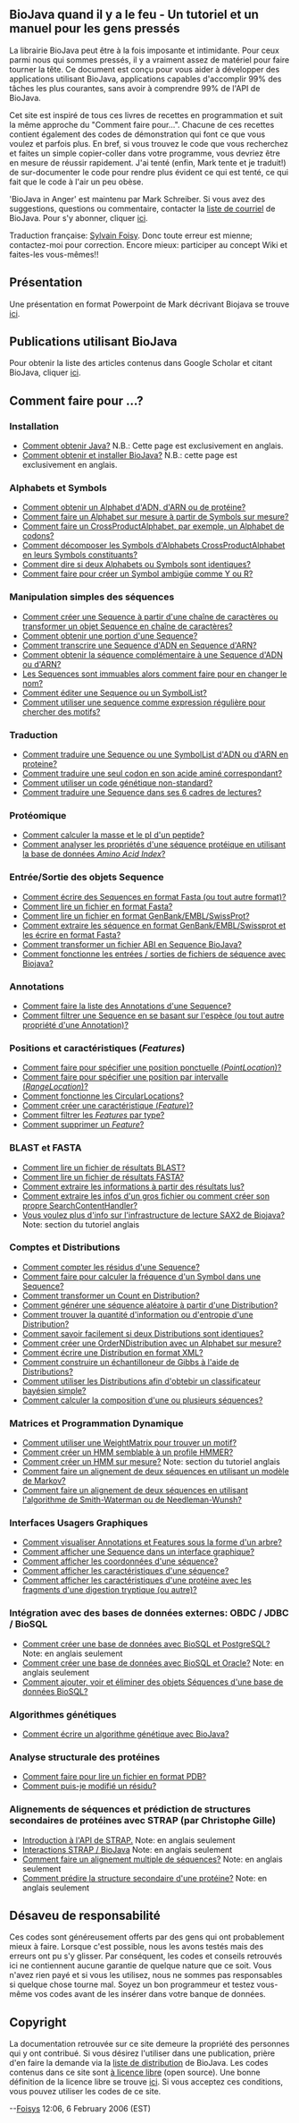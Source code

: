 == BioJava quand il y a le feu - Un tutoriel et un manuel pour les gens press&eacute;s ==

La librairie BioJava peut être à la fois imposante et intimidante. Pour ceux parmi nous qui sommes pressés, il y a vraiment assez de matériel pour faire tourner la tête. Ce document est conçu pour vous aider à développer des applications utilisant BioJava, applications capables d'accomplir 99% des tâches les plus courantes, sans avoir à comprendre 99% de l'API de BioJava.

Cet site est inspiré de tous ces livres de recettes en programmation et suit la même approche du "Comment faire pour...". Chacune de ces recettes contient également des codes de démonstration qui font ce que vous voulez et parfois plus. En bref, si vous trouvez le code que vous recherchez et faites un simple copier-coller dans votre programme, vous devriez être en mesure de réussir rapidement. J'ai tenté (enfin, Mark tente et je traduit!) de sur-documenter le code pour rendre plus évident ce qui est tenté, ce qui fait que le code à l'air un peu obèse.

'BioJava in Anger' est maintenu par Mark Schreiber. Si vous avez des suggestions, questions ou commentaire, contacter la [mailto://biojava-l@biojava.org liste de courriel] de BioJava. Pour s'y abonner, cliquer [http://www.biojava.org/mailman/listinfo/biojava-l ici].

Traduction française: [mailto://sylvain.foisyCHEZbioneq.qc.ca Sylvain Foisy]. Donc toute erreur est mienne; contactez-moi pour correction. Encore mieux: participer au concept Wiki et faites-les vous-m&ecirc;mes!!

== Présentation ==

Une présentation en format Powerpoint de Mark décrivant Biojava se trouve [http://www.biojava.org/docs/bj_in_anger/BioJavaAPI.ppt ici].

== Publications utilisant BioJava ==

Pour obtenir la liste des articles contenus dans Google Scholar et citant BioJava, cliquer [http://scholar.google.com/scholar?q=biojava&ie=UTF-8&oe=UTF-8&hl=en ici].

== Comment faire pour ...? ==

=== Installation ===

* [http://java.sun.com/downloads Comment obtenir Java?] N.B.: Cette page est exclusivement en anglais.
* [http://biojava.open-bio.org/wiki/BioJava:GetStarted Comment obtenir et installer BioJava?] N.B.: cette page est exclusivement en anglais.

=== Alphabets et Symbols ===

* [[BioJava:CookbookFrench:Alphabets|Comment obtenir un Alphabet d'ADN, d'ARN ou de protéine?]]
* [[BioJava:CookbookFrench:Alphabets:CustomAlphabets|Comment faire un Alphabet sur mesure à partir de Symbols sur mesure?]]
* [[BioJava:CookbookFrench:Alphabets:CrossProduct|Comment faire un CrossProductAlphabet, par exemple, un Alphabet de codons?]]
* [[BioJava:CookbookFrench:Alphabets:Component|Comment décomposer les Symbols d'Alphabets CrossProductAlphabet en leurs Symbols constituants?]]
* [[BioJava:CookbookFrench:Alphabets:Canonical|Comment dire si deux Alphabets ou Symbols sont identiques?]]
* [[BioJava:CookbookFrench:Alphabets:Ambiguity|Comment faire pour créer un Symbol ambigüe comme Y ou R?]]

=== Manipulation simples des s&eacute;quences ===

* [[BioJava:CookbookFrench:Sequence|Comment créer une Sequence à partir d'une chaîne de caractères ou transformer un objet Sequence en chaîne de caractères?]]
* [[BioJava:CookbookFrench:Sequence:SubSequence|Comment obtenir une portion d'une Sequence?]]
* [[BioJava:CookbookFrench:Sequence:Transcribe|Comment transcrire une Sequence d'ADN en Sequence d'ARN?]]
* [[BioJava:CookbookFrench:Sequence:Reverse|Comment obtenir la séquence complémentaire à une Sequence d'ADN ou d'ARN?]]
* [[BioJava:CookbookFrench:Sequence:ChangeName|Les Sequences sont immuables alors comment faire pour en changer le nom?]]
* [[BioJava:CookbookFrench:Sequence:Edit|Comment éditer une Sequence ou un SymbolList?]]
* [[BioJava:CookbookFrench:Sequence:Regex|Comment utiliser une sequence comme expression régulière pour chercher des motifs?]]

=== Traduction ===

* [[BioJava:CookbookFrench:Translation|Comment traduire une Sequence ou une SymbolList d'ADN ou d'ARN en proteine?]]
* [[BioJava:CookbookFrench:Translation:Single|Comment traduire une seul codon en son acide aminé correspondant?]]
* [[BioJava:CookbookFrench:Translation:NonStandard|Comment utiliser un code génétique non-standard?]]
* [[BioJava:CookbookFrench:Translation:SixFrame|Comment traduire une Sequence dans ses 6 cadres de lectures?]]

=== Protéomique ===

* [[BioJava:CookbookFrench:Proteomics|Comment calculer la masse et le pI d'un peptide?]]
* [[BioJava:CookbookFrench:Proteomics:AAindex |Comment analyser les propri&eacute;t&eacute;s d'une s&eacute;quence prot&eacute;ique en utilisant la base de donn&eacute;es ''Amino Acid Index''?]]

=== Entrée/Sortie des objets Sequence ===

* [[BioJava:CookbookFrench:SeqIO:WriteInFasta|Comment écrire des Sequences en format Fasta (ou tout autre format)?]]
* [[BioJava:CookbookFrench:SeqIO:ReadFasta|Comment lire un fichier en format Fasta?]]
* [[BioJava:CookbookFrench:SeqIO:ReadGES|Comment lire un fichier en format GenBank/EMBL/SwissProt?]]
* [[BioJava:CookbookFrench:SeqIO:GBToFasta|Comment extraire les séquence en format GenBank/EMBL/Swissprot et les écrire en format Fasta?]]
* [[BioJava:CookbookFrench:SeqIO:ABItoSequence|Comment transformer un fichier ABI en Sequence BioJava?]]
* [[BioJava:CookbookFrench:SeqIO:Echo|Comment fonctionne les entrées / sorties de fichiers de séquence avec Biojava?]]

=== Annotations ===

* [[BioJava:CookbookFrench:Annotations:List|Comment faire la liste des Annotations d'une Sequence?]]
* [[BioJava:CookbookFrench:Annotations:Filter|Comment filtrer une Sequence en se basant sur l'espèce (ou tout autre propriété d'une Annotation)?]]

=== Positions et caract&eacute;ristiques (''Features'') ===

* [[BioJava:CookbookFrench:Locations:Point|Comment faire pour spécifier une position ponctuelle (''PointLocation'')?]]
* [[BioJava:CookbookFrench:Locations:Range|Comment faire pour spécifier une position par intervalle (''RangeLocation'')?]]
* [[BioJava:CookbookFrench:Locations:Circular|Comment fonctionne les CircularLocations?]]
* [[BioJava:CookbookFrench:Locations:Feature|Comment créer une caractéristique (''Feature'')?]]
* [[BioJava:CookbookFrench:Locations:Filter|Comment filtrer les ''Features'' par type?]]
* [[BioJava:CookbookFrench:Locations:Remove|Comment supprimer un ''Feature''?]]

=== BLAST et FASTA ===

* [[BioJava:CookbookFrench:Blast:Parser|Comment lire un fichier de résultats BLAST?]]
* [[BioJava:CookbookFrench:Fasta:Parser|Comment lire un fichier de résultats FASTA?]]
* [[BioJava:CookbookFrench:Blast:Extract|Comment extraire les informations à partir des résultats lus?]]
* [[BioJava:CookbookFrench:Blast:Echo|Comment extraire les infos d'un gros fichier ou comment créer son propre SearchContentHandler?]]
* [[BioJava:Tutorial:Blast-like_Parsing_Cook_Book|Vous voulez plus d'info sur l'infrastructure de lecture SAX2 de Biojava?]] Note: section du tutoriel anglais

=== Comptes et Distributions ===

* [[BioJava:CookbookFrench:Count:Residues|Comment compter les résidus d'une Sequence?]]
* [[BioJava:CookbookFrench:Count:Frequency|Comment faire pour calculer la fréquence d'un Symbol dans une Sequence?]]
* [[BioJava:CookbookFrench:Count:ToDistrib|Comment transformer un Count en Distribution?]]
* [[BioJava:CookbookFrench:Distribution:RandomSeqs|Comment générer une séquence aléatoire à partir d'une Distribution?]]
* [[BioJava:CookbookFrench:Distirbution:Entropy|Comment trouver la quantité d'information ou d'entropie d'une Distribution?]]
* [[BioJava:CookbookFrench:Distirbution:Emission|Comment savoir facilement si deux Distributions sont identiques?]]
* [[BioJava:CookbookFrench:Distirbution:Custom|Comment créer une OrderNDistribution avec un Alphabet sur mesure?]]
* [[BioJava:CookbookFrench:Distribution:XML|Comment écrire une Distribution en format XML?]]
* [[BioJava:CookbookFrench:Distribution:Gibbs|Comment construire un &eacute;chantilloneur de Gibbs &agrave; l'aide de Distributions?]]
* [[BioJava:CookbookFrench:Distribution:Bayes|Comment utiliser les Distributions afin d'obtebir un classificateur bay&eacute;sien simple?]]
* [[BioJava:CookbookFrench:Distribution:Composition|Comment calculer la composition d'une ou plusieurs s&eacute;quences?]]

=== Matrices et Programmation Dynamique ===

* [[BioJava:CookbookFrench:DP:WeightMatrix|Comment utiliser une WeightMatrix pour trouver un motif?]]
* [[BioJava:CookbookFrench:DP:HMM|Comment créer un HMM semblable à un profile HMMER?]]
* [[BioJava:Tutorial:Dynamic_programming_examples|Comment créer un HMM sur mesure?]] Note: section du tutoriel anglais
* [[BioJava:CookbookFrench:DP:PairWise|Comment faire un alignement de deux séquences en utilisant un mod&egrave;le de Markov?]]
* [[BioJava:CookbookFrench:DP:PairWise2|Comment faire un alignement de deux séquences en utilisant l'algorithme de Smith-Waterman ou de Needleman-Wunsh?]]

=== Interfaces Usagers Graphiques ===

* [[BioJava:CookbookFrench:Interfaces:ViewAsTree|Comment visualiser Annotations et Features sous la forme d'un arbre?]]
* [[BioJava:CookbookFrench:Interfaces:ViewInGUI|Comment afficher une Sequence dans un interface graphique?]]
* [[BioJava:CookbookFrench:Interfaces:Coordinates|Comment afficher les coordonnées d'une séquence?]]
* [[BioJava:CookbookFrench:Interfaces:Features|Comment afficher les caractéristiques d'une séquence?]]
* [[BioJava:CookbookFrench:Interfaces:ProteinPeptideFeatures|Comment afficher les caractéristiques d'une protéine avec les fragments d'une digestion tryptique (ou autre)?]]

=== Int&eacute;gration avec des bases de donn&eacute;es externes: OBDC / JDBC / BioSQL ===

* [[BioJava:CookBook:BioSQL:SetupPostGre|Comment créer une base de données avec BioSQL et PostgreSQL?]] Note: en anglais seulement
* [[BioJava:CookBook:BioSQL:SetupOracle|Comment créer une base de données avec BioSQL et Oracle?]] Note: en anglais seulement
* [[BioJava:CookbookFrench:BioSQL:Manage|Comment ajouter, voir et &eacute;liminer des objets Séquences d'une base de données BioSQL?]]

=== Algorithmes g&eacute;n&eacute;tiques ===

* [[BioJava:CookbookFrench:GA|Comment écrire un algorithme génétique avec BioJava?]]

=== Analyse structurale des protéines ===

* [[BioJava:CookbookFrench:PDB:Read|Comment faire pour lire un fichier en format PDB?]]
* [[BioJava:CookbookFrench:PDB:Mutate|Comment puis-je modifié un résidu?]]

=== Alignements de s&eacute;quences et pr&eacute;diction de structures secondaires de prot&eacute;ines avec STRAP (par Christophe Gille) ===

* [http://www.charite.de/bioinf/strap/Scripting.html Introduction &agrave; l'API de STRAP.] Note: en anglais seulement 
* [http://www.charite.de/bioinf/strap/biojava.html Interactions STRAP / BioJava] Note: en anglais seulement 
* [http://www.charite.de/bioinf/strap/biojavaInAnger_SequenceAligner.html Comment faire un alignement multiple de s&eacute;quences?] Note: en anglais seulement
* [http://www.charite.de/bioinf/strap/biojavaInAnger_SecondaryStructure_Predictor.html Comment pr&eacute;dire la structure secondaire d'une prot&eacute;ine?] Note: en anglais seulement

== D&eacute;saveu de responsabilit&eacute; ==

Ces codes sont généreusement offerts par des gens qui ont probablement mieux à faire. Lorsque c'est possible, nous les avons testés mais des erreurs ont pu s'y glisser. Par conséquent, les codes et conseils retrouvés ici ne contiennent aucune garantie de quelque nature que ce soit. Vous n'avez rien payé et si vous les utilisez, nous ne sommes pas responsables si quelque chose tourne mal. Soyez un bon programmeur et testez vous-même vos codes avant de les insérer dans votre banque de données.

== Copyright ==

La documentation retrouvée sur ce site demeure la propriété des personnes qui y ont contribué. Si vous désirez l'utiliser dans une publication, prière d'en faire la demande via la [mailto://biojava-l@biojava.org liste de distribution] de BioJava. Les codes contenus dans ce site sont [http://fr.wikipedia.org/wiki/Open_Source à licence libre] (open source). Une bonne définition de la licence libre se trouve [http://www.opensource.org/docs/definition_plain.php ici]. Si vous acceptez ces conditions, vous pouvez utiliser les codes de ce site.

--[[User:Foisys|Foisys]] 12:06, 6 February 2006 (EST)